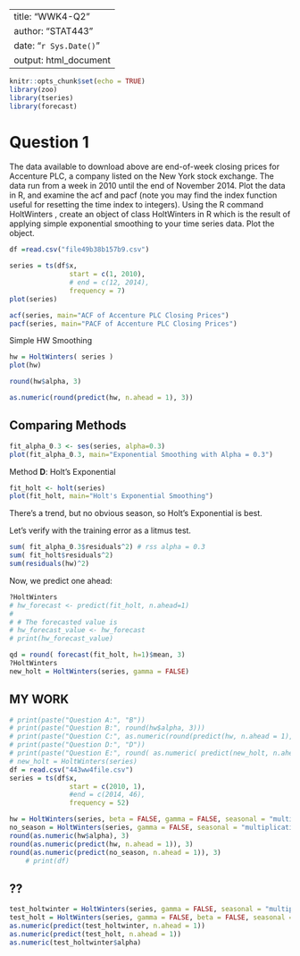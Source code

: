 --
title: "WWK4-Q2"
author: "STAT443"
date: "`r Sys.Date()`"
output: html_document
---

```r
knitr::opts_chunk$set(echo = TRUE)
library(zoo)
library(tseries)
library(forecast)
```

# Question 1

The data available to download above are end-of-week closing prices for Accenture PLC, a company listed on the New York stock exchange. The data run from a week in 2010 until the end of November 2014. Plot the data in R, and examine the acf and pacf (note you may find the index function useful for resetting the time index to integers). Using the R command HoltWinters , create an object of class HoltWinters in R which is the result of applying simple exponential smoothing to your time series data. Plot the object.


```r
df =read.csv("file49b38b157b9.csv")

series = ts(df$x, 
               start = c(1, 2010), 
               # end = c(12, 2014),
               frequency = 7)
plot(series)
```

```r
acf(series, main="ACF of Accenture PLC Closing Prices")
pacf(series, main="PACF of Accenture PLC Closing Prices")
```
Simple HW Smoothing
```r
hw = HoltWinters( series )
plot(hw)
```

```r
round(hw$alpha, 3)
```

```r
as.numeric(round(predict(hw, n.ahead = 1), 3))
```

## Comparing Methods

```r
fit_alpha_0.3 <- ses(series, alpha=0.3)
plot(fit_alpha_0.3, main="Exponential Smoothing with Alpha = 0.3")
```

Method **D**: Holt's Exponential
```r
fit_holt <- holt(series)
plot(fit_holt, main="Holt's Exponential Smoothing")
```

There's a trend, but no obvious season, so Holt's Exponential is best. 

Let's verify with the training error as a litmus test.
```r
sum( fit_alpha_0.3$residuals^2) # rss alpha = 0.3
sum( fit_holt$residuals^2)
sum(residuals(hw)^2)
```

Now, we predict one ahead:
```r
?HoltWinters
# hw_forecast <- predict(fit_holt, n.ahead=1)
# 
# # The forecasted value is
# hw_forecast_value <- hw_forecast
# print(hw_forecast_value)
```
```r
qd = round( forecast(fit_holt, h=1)$mean, 3)
?HoltWinters
new_holt = HoltWinters(series, gamma = FALSE)
```

## MY WORK

```r
# print(paste("Question A:", "B"))
# print(paste("Question B:", round(hw$alpha, 3)))
# print(paste("Question C:", as.numeric(round(predict(hw, n.ahead = 1), 3))))
# print(paste("Question D:", "D"))
# print(paste("Question E:", round( as.numeric( predict(new_holt, n.ahead = 1) ), 3)))
# new_holt = HoltWinters(series)
df = read.csv("443ww4file.csv")
series = ts(df$x, 
               start = c(2010, 1),
               #end = c(2014, 46),
               frequency = 52)

hw = HoltWinters(series, beta = FALSE, gamma = FALSE, seasonal = "multiplicative")
no_season = HoltWinters(series, gamma = FALSE, seasonal = "multiplicative")
round(as.numeric(hw$alpha), 3)
round(as.numeric(predict(hw, n.ahead = 1)), 3)
round(as.numeric(predict(no_season, n.ahead = 1)), 3)
    # print(df)
```

## ??
```r
test_holtwinter = HoltWinters(series, gamma = FALSE, seasonal = "multiplicative")
test_holt = HoltWinters(series, gamma = FALSE, beta = FALSE, seasonal = "multiplicative")
as.numeric(predict(test_holtwinter, n.ahead = 1))
as.numeric(predict(test_holt, n.ahead = 1))
as.numeric(test_holtwinter$alpha)
```
